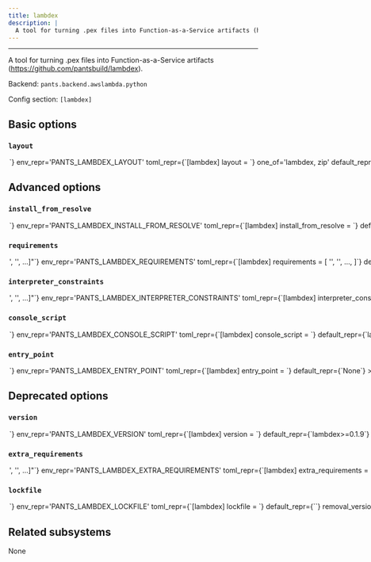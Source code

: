 ```yaml
---
title: lambdex
description: |
  A tool for turning .pex files into Function-as-a-Service artifacts (https://github.com/pantsbuild/lambdex).
---
```



---

A tool for turning .pex files into Function-as-a-Service artifacts (https://github.com/pantsbuild/lambdex).

Backend: <span className="color--primary">`pants.backend.awslambda.python`</span>

Config section: <span className="color--primary">`[lambdex]`</span>

<span className={styles.options}>

## Basic options

### `layout`

<Option
  cli_repr={`--lambdex-layout=<LambdexLayout>`}
  env_repr='PANTS_LAMBDEX_LAYOUT'
  toml_repr={`[lambdex]
layout = <LambdexLayout>`}
  one_of='lambdex, zip'
  default_repr={`lambdex`}
>

Explicitly control the layout used for `python_awslambda` and `python_google_cloud_function` targets. This option exists for the transition from Lambdex-based layout to the plain zip layout, as recommended by cloud vendors.

</Option>

## Advanced options

### `install_from_resolve`

<Option
  cli_repr={`--lambdex-install-from-resolve=<str>`}
  env_repr='PANTS_LAMBDEX_INSTALL_FROM_RESOLVE'
  toml_repr={`[lambdex]
install_from_resolve = <str>`}
  default_repr={`None`}
>

If specified, install the tool using the lockfile for this named resolve.

This resolve must be defined in [python].resolves, as described in https://www.pantsbuild.org/v2.17/docs/python-third-party-dependencies#user-lockfiles.

The resolve&#x27;s entire lockfile will be installed, unless specific requirements are listed via the `requirements` option, in which case only those requirements will be installed. This is useful if you don&#x27;t want to invalidate the tool&#x27;s outputs when the resolve incurs changes to unrelated requirements.

If unspecified, and the `lockfile` option is unset, the tool will be installed using the default lockfile shipped with Pants.

If unspecified, and the `lockfile` option is set, the tool will use the custom `lambdex` &#x22;tool lockfile&#x22; generated from the `version` and `extra_requirements` options. But note that this mechanism is deprecated.

</Option>

### `requirements`

<Option
  cli_repr={`--lambdex-requirements="['<str>', '<str>', ...]"`}
  env_repr='PANTS_LAMBDEX_REQUIREMENTS'
  toml_repr={`[lambdex]
requirements = [
    '<str>',
    '<str>',
    ...,
]`}
  default_repr={`[]`}
>

If install_from_resolve is specified, install these requirements, at the versions provided by the specified resolve&#x27;s lockfile.

Values can be pip-style requirements (e.g., `tool` or `tool==1.2.3` or `tool>=1.2.3`), or addresses of python_requirement targets (or targets that generate or depend on python_requirement targets).

The lockfile will be validated against the requirements - if a lockfile doesn&#x27;t provide the requirement (at a suitable version, if the requirement specifies version constraints) Pants will error.

If unspecified, install the entire lockfile.

</Option>

### `interpreter_constraints`

<Option
  cli_repr={`--lambdex-interpreter-constraints="['<str>', '<str>', ...]"`}
  env_repr='PANTS_LAMBDEX_INTERPRETER_CONSTRAINTS'
  toml_repr={`[lambdex]
interpreter_constraints = [
    '<str>',
    '<str>',
    ...,
]`}
  default_repr={`[\n  "CPython>=3.7,<3.12"\n]`}
>

Python interpreter constraints for this tool.

</Option>

### `console_script`

<Option
  cli_repr={`--lambdex-console-script=<str>`}
  env_repr='PANTS_LAMBDEX_CONSOLE_SCRIPT'
  toml_repr={`[lambdex]
console_script = <str>`}
  default_repr={`lambdex`}
>

The console script for the tool. Using this option is generally preferable to (and mutually exclusive with) specifying an --entry-point since console script names have a higher expectation of staying stable across releases of the tool. Usually, you will not want to change this from the default.

</Option>

### `entry_point`

<Option
  cli_repr={`--lambdex-entry-point=<str>`}
  env_repr='PANTS_LAMBDEX_ENTRY_POINT'
  toml_repr={`[lambdex]
entry_point = <str>`}
  default_repr={`None`}
>

The entry point for the tool. Generally you only want to use this option if the tool does not offer a --console-script (which this option is mutually exclusive with). Usually, you will not want to change this from the default.

</Option>

## Deprecated options

### `version`

<Option
  cli_repr={`--lambdex-version=<str>`}
  env_repr='PANTS_LAMBDEX_VERSION'
  toml_repr={`[lambdex]
version = <str>`}
  default_repr={`lambdex>=0.1.9`}
  removal_version='2.18.0.dev1'
  removal_hint={'Custom tool versions are now installed from named resolves, as described at https://www.pantsbuild.org/v2.17/docs/python-lockfiles.'}
>

Requirement string for the tool.

</Option>

### `extra_requirements`

<Option
  cli_repr={`--lambdex-extra-requirements="['<str>', '<str>', ...]"`}
  env_repr='PANTS_LAMBDEX_EXTRA_REQUIREMENTS'
  toml_repr={`[lambdex]
extra_requirements = [
    '<str>',
    '<str>',
    ...,
]`}
  default_repr={`[]`}
  removal_version='2.18.0.dev1'
  removal_hint={'Custom tool versions are now installed from named resolves, as described at https://www.pantsbuild.org/v2.17/docs/python-lockfiles.'}
>

Any additional requirement strings to use with the tool. This is useful if the tool allows you to install plugins or if you need to constrain a dependency to a certain version.

</Option>

### `lockfile`

<Option
  cli_repr={`--lambdex-lockfile=<str>`}
  env_repr='PANTS_LAMBDEX_LOCKFILE'
  toml_repr={`[lambdex]
lockfile = <str>`}
  default_repr={`<default>`}
  removal_version='2.18.0.dev0'
  removal_hint={'Custom tool versions are now installed from named resolves, as described at https://www.pantsbuild.org/v2.17/docs/python-lockfiles.<br /><br />1. If you have an existing resolve that includes the requirements for this tool,<br />    you can set `[lambdex].install_from_resolve = "<resolve name>".<br />    This may be the case if the tool also provides a runtime library, and you want<br />    to specify the version in just one place.<br />2. If not, you can set up a new resolve as described at the link above.<br /><br />Either way, the resolve you choose should provide the requirements currently set by the `version` and `extra-requirements` options for this tool, which you can see by running `pants help-advanced lambdex`.'}
>

Path to a lockfile used for installing the tool.

Set to the string `<default>` to use a lockfile provided by Pants, so long as you have not changed the `--version` and `--extra-requirements` options, and the tool&#x27;s interpreter constraints are compatible with the default. Pants will error or warn if the lockfile is not compatible (controlled by `[python].invalid_lockfile_behavior`). See https://github.com/pantsbuild/pants/blob/release_2.17.1rc3/src/python/pants/backend/python/subsystems/lambdex.lock for the default lockfile contents.

To use a custom lockfile, set this option to a file path relative to the build root, then run `pants generate-lockfiles --resolve=lambdex`.

Alternatively, you can set this option to the path to a custom lockfile using pip&#x27;s requirements.txt-style, ideally with `--hash`. Set `[python].invalid_lockfile_behavior = 'ignore'` so that Pants does not complain about missing lockfile headers.

</Option>

## Related subsystems

None

</span>
